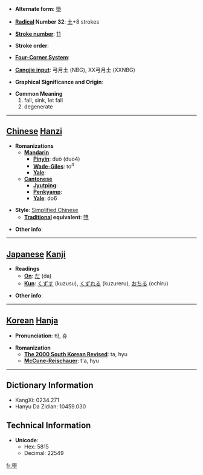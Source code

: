 * '''Alternate form''': [[墮]]

* '''[[Wiktionary:Chinese radical index| Radical]] Number 32''': [[Wiktionary:Chinese radical index 土|土]]+8 strokes

* '''[[Wiktionary:Chinese total strokes index|Stroke number]]''': [[Wiktionary:Chinese total strokes index 11|11]]

* '''Stroke order''': 

* '''[[Wiktionary:Chinese four corner index|Four-Corner System]]''': 

* '''[[Wiktionary:Chinese Cangjie index|Cangjie input]]''': 弓月土 (NBG), XX弓月土 (XXNBG)

* '''Graphical Significance and Origin''': 

* '''Common Meaning'''
*#fall, sink, let fall
*# degenerate


----

== [[Chinese]] [[Hanzi]] ==

* '''Romanizations'''
** '''[[Mandarin]]'''
*** '''[[Pinyin]]''': duò (duo4)
*** '''[[Wade-Giles]]''': to<sup>4</sup>
*** '''[[Yale]]''': 
** '''[[Cantonese]]'''
*** '''[[Jyutping]]''':
*** '''[[Penkyamp]]''': 
*** '''[[Yale]]''': do6

* '''Style''': [[Simplified Chinese]] 
** '''[[Traditional Chinese|Traditional]] equivalent''': [[墮]]

* '''Other info''': 

----

== [[Japanese]] [[Kanji]] ==

* '''Readings'''
** '''[[On]]''': [[だ]] (da)
** '''[[Kun]]''': [[くずす]] (kuzusu), [[くずれる]] (kuzureru), [[おちる]] (ochiru)

* '''Other info''':  

----

== [[Korean]] [[Hanja]] ==

* '''Pronunciation''': 타, 휴

* '''Romanization'''
** '''[[The 2000 South Korean Revised Romanization|The 2000 South Korean Revised]]''': ta, hyu
** '''[[McCune-Reischauer]]''': t'a, hyu

----

== Dictionary Information ==

* KangXi: 0234.271
* Hanyu Da Zidian: 10459.030

== Technical Information ==

* '''Unicode''':
** Hex: 5815
** Decimal: 22549

[[fr:堕]]